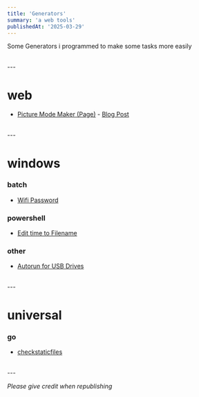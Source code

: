 ```yaml
---
title: 'Generators'
summary: 'a web tools'
publishedAt: '2025-03-29'
---
```

Some Generators i programmed to make some tasks more easily

<br/>
---

# web

- [Picture Mode Maker (Page)](/html/picture-mode-maker/index.html) - [Blog Post](/blog/picture-mode-maker)

<br/>
---

# windows

### batch
- [Wifi Password](/blog/wifi-password)

### powershell
- [Edit time to Filename](/blog/edit-time-to-filename)

### other
- [Autorun for USB Drives](/blog/autorun-for-usb)

<br/>
---

# universal

### go
- [checkstaticfiles](/blog/checkstaticfiles)

<br/>
---

*Please give credit when republishing*

